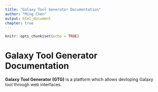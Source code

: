 ```yaml
---
title: "Galaxy Tool Generator Documentation"
author: "Ming Chen"
output: html_document
chapter: true
---
```


```r
knitr::opts_chunk$set(echo = TRUE)
```

# Galaxy Tool Generator Documentation

**Galaxy Tool Generator (GTG)** is a platform which allows devloping Galaxy tool through web interfaces.


